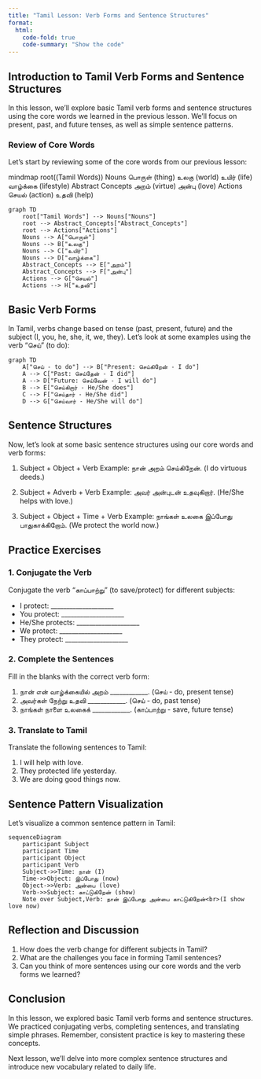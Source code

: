 ```yaml
---
title: "Tamil Lesson: Verb Forms and Sentence Structures"
format:
  html:
    code-fold: true
    code-summary: "Show the code"
---
```


## Introduction to Tamil Verb Forms and Sentence Structures

In this lesson, we'll explore basic Tamil verb forms and sentence structures using the core words we learned in the previous lesson. We'll focus on present, past, and future tenses, as well as simple sentence patterns.

### Review of Core Words

Let's start by reviewing some of the core words from our previous lesson:


mindmap
  root((Tamil Words))
    Nouns
      பொருள் (thing)
      உலகு (world)
      உயிர் (life)
      வாழ்க்கை (lifestyle)
    Abstract Concepts
      அறம் (virtue)
      அன்பு (love)
    Actions
      செயல் (action)
      உதவி (help)


```mermaid
graph TD
    root["Tamil Words"] --> Nouns["Nouns"]
    root --> Abstract_Concepts["Abstract_Concepts"]
    root --> Actions["Actions"]
    Nouns --> A["பொருள்"]
    Nouns --> B["உலகு"]
    Nouns --> C["உயிர்"]
    Nouns --> D["வாழ்க்கை"]
    Abstract_Concepts --> E["அறம்"]
    Abstract_Concepts --> F["அன்பு"]
    Actions --> G["செயல்"]
    Actions --> H["உதவி"]
 ```

## Basic Verb Forms

In Tamil, verbs change based on tense (past, present, future) and the subject (I, you, he, she, it, we, they). Let's look at some examples using the verb "செய்" (to do):

```mermaid
graph TD
    A["செய் - to do"] --> B["Present: செய்கிறேன் - I do"]
    A --> C["Past: செய்தேன் - I did"]
    A --> D["Future: செய்வேன் - I will do"]
    B --> E["செய்கிறார் - He/She does"]
    C --> F["செய்தார் - He/She did"]
    D --> G["செய்வார் - He/She will do"]
```

## Sentence Structures

Now, let's look at some basic sentence structures using our core words and verb forms:

1. Subject + Object + Verb
   Example: நான் அறம் செய்கிறேன். (I do virtuous deeds.)

2. Subject + Adverb + Verb
   Example: அவர் அன்புடன் உதவுகிறார். (He/She helps with love.)

3. Subject + Object + Time + Verb
   Example: நாங்கள் உலகை இப்போது பாதுகாக்கிறோம். (We protect the world now.)

## Practice Exercises

### 1. Conjugate the Verb

Conjugate the verb "காப்பாற்று" (to save/protect) for different subjects:

- I protect: ____________________  
- You protect: ____________________  
- He/She protects: ____________________  
- We protect: ____________________  
- They protect: ____________________  

### 2. Complete the Sentences

Fill in the blanks with the correct verb form:

1. நான் என் வாழ்க்கையில் அறம் ____________. (செய் - do, present tense)
2. அவர்கள் நேற்று உதவி ____________. (செய் - do, past tense)
3. நாங்கள் நாளை உலகைக் ____________. (காப்பாற்று - save, future tense)

### 3. Translate to Tamil

Translate the following sentences to Tamil:

1. I will help with love.
2. They protected life yesterday.
3. We are doing good things now.

## Sentence Pattern Visualization

Let's visualize a common sentence pattern in Tamil:

```mermaid
sequenceDiagram
    participant Subject
    participant Time
    participant Object
    participant Verb
    Subject->>Time: நான் (I)
    Time->>Object: இப்போது (now)
    Object->>Verb: அன்பை (love)
    Verb->>Subject: காட்டுகிறேன் (show)
    Note over Subject,Verb: நான் இப்போது அன்பை காட்டுகிறேன்<br>(I show love now)
```

## Reflection and Discussion

1. How does the verb change for different subjects in Tamil?
2. What are the challenges you face in forming Tamil sentences?
3. Can you think of more sentences using our core words and the verb forms we learned?

## Conclusion

In this lesson, we explored basic Tamil verb forms and sentence structures. We practiced conjugating verbs, completing sentences, and translating simple phrases. Remember, consistent practice is key to mastering these concepts.

Next lesson, we'll delve into more complex sentence structures and introduce new vocabulary related to daily life.